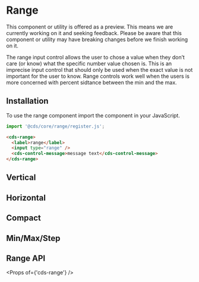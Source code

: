 
<Meta title="Forms (Preview)/Range/Getting Started" />

# Range

<cds-alert-group status="warning" cds-layout="m-b:lg">
  <cds-alert>
    This component or utility is offered as a preview. This means we are currently working on it and seeking feedback.
    Please be aware that this component or utility may have breaking changes before we finish working on it.
  </cds-alert>
</cds-alert-group>

The range input control allows the user to chose a value when they don’t care (or know)
what the specific number value chosen is. This is an imprecise input control that
should only be used when the exact value is not important for the user to know.
Range controls work well when the users is more concerned with percent sidtance
between the min and the max.

## Installation

To use the range component import the component in your JavaScript.

```typescript
import '@cds/core/range/register.js';
```

```html
<cds-range>
  <label>range</label>
  <input type="range" />
  <cds-control-message>message text</cds-control-message>
</cds-range>
```

<Preview>
  <Story id="forms-preview-range-stories--range" />
</Preview>

## Vertical

<Preview>
  <Story id="forms-preview-range-stories--vertical" />
</Preview>

## Horizontal

<Preview>
  <Story id="forms-preview-range-stories--horizontal" />
</Preview>

## Compact

<Preview>
  <Story id="forms-preview-range-stories--compact" />
</Preview>

## Min/Max/Step

<Preview>
  <Story id="forms-preview-range-stories--min-max" />
</Preview>

## Range API

<Props of={'cds-range'} />
